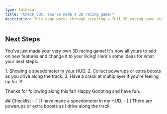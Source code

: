 ```yaml
---
type: tutorial
title: "Check Out: You've made a 3D racing game!"
description: This page works through creating a full 3D racing game step-by-step
---
```



## Next Steps

You've just made your very own 3D racing game! It's now all yours to add on new features and change it to your liking!
Here's some ideas for what your next steps:

<Steps>
1. Showing a speedometer in your HUD.
2. Collect powerups or extra boosts as you drive along the track.
3. Have a crack at multiplayer if you're feeling up for it!
</Steps>

Thanks for following along this far! Happy Godoting and have fun.


<Box>
## Checklist
<Checklist>
- [ ] I have made a speedometer in my HUD.
- [ ] There are powerups or extra boosts as I drive along the track.
</Checklist>
</Box>